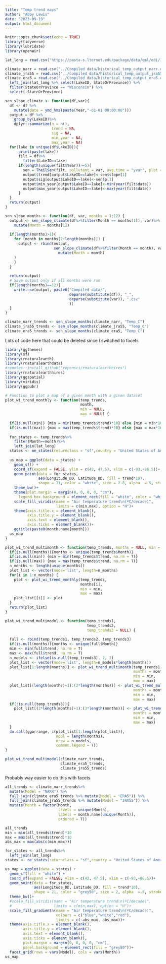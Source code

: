 ```yaml
---
title: "Temp trend maps"
author: "Abby Lewis"
date: "2023-09-19"
output: html_document
---
```


```r
knitr::opts_chunk$set(echo = TRUE)
library(tidyverse)
library(lubridate)
library(openair)
```

```r
lat_long = read.csv("https://pasta-s.lternet.edu/package/data/eml/edi/1029/9/fadd3eaa25b5fdd1fc4efba70e660579")

climate_narr = read.csv("../Compiled data/historical_temp_output_narr.csv")
climate_jra55 = read.csv("../Compiled data/historical_temp_output_jra55.csv")
climate_era5 = read.csv("../Compiled data/historical_temp_output_era5.csv") %>%
  left_join(lat_long %>% select(LakeID, StateOrProvince)) %>%
  filter(StateOrProvince == "Wisconsin") %>%
  select(-StateOrProvince)
```

```r
sen_slope_climate <- function(df,var){
  df <- df %>%
    mutate(date = ymd_hms(paste(Year,"-01-01 00:00:00")))
  output = df %>%
    group_by(LakeID)%>%
    dplyr::summarize(n = n(),
                     trend = NA,
                     sig = NA,
                     min_year = NA,
                     max_year = NA)
  for(lake in unique(df$LakeID)){
      print(paste(lake))
      filt = df%>%
        filter(LakeID==lake)
      if(length(unique(filt$Year))>=5){
        sen = TheilSen(filt, pollutant = var, avg.time = "year", plot = F)$data$res2
        output$trend[output$LakeID==lake]<-sen$slope[1]
        output$sig[output$LakeID==lake]<-sen$p[1]
        output$min_year[output$LakeID==lake]<-min(year(filt$date))
        output$max_year[output$LakeID==lake]<-max(year(filt$date))
      }
  }
  return(output)
}

sen_slope_months <- function(df, var, months = 1:12) {
  output <- sen_slope_climate(df%>%filter(Month == months[1]), var)%>%
    mutate(Month = months[1])
  
  if(length(months)>1){
    for (month in months[2:length(months)]) {
      output <- rbind(output, 
                      sen_slope_climate(df%>%filter(Month == month), var)%>%
                        mutate(Month = month)
    )
    }
  }
  
  return(output)
  # Save output only if all months were run
  if(length(months)==12){
    write.csv(output, paste0("Compiled data/", 
                             deparse(substitute(df)), "_",
                             deparse(substitute(var)), ".csv"
                             ))
  }
}

climate_narr_trends <- sen_slope_months(climate_narr, "Temp_C")
climate_jra55_trends <- sen_slope_months(climate_jra55, "Temp_C")
climate_era5_trends <- sen_slope_months(climate_era5, "Temp_C")
```

Lots of code here that could be deleted since I switched to facets
```r
library(ggthemes)
library(sf)
library(rnaturalearth)
library(rnaturalearthdata)
#remotes::install_github("ropensci/rnaturalearthhires")
library(rnaturalearthhires)
library(ggspatial)
library(viridis)
library(ggpubr)

# Function to plot a map of a given month with a given dataset
plot_wi_trend_monthly <- function(temp_trends,
                                  month,
                                  min = NULL,
                                  max = NULL) {
  
  if(is.null(min)) {min = min(temp_trends$trend)*10} else {min = min*10} #per decade
  if(is.null(max)) {max = max(temp_trends$trend)*10} else {max = max*10}
  
  for_states <- temp_trends%>%
    filter(Month==month)%>%
    left_join(lat_long)
  states <- ne_states(returnclass = "sf",country = "United States of America")
  
  us_map = ggplot(data = states) +
    geom_sf() +
    coord_sf(expand = FALSE, ylim = c(42, 47.5), xlim = c(-93,-86.5))+
    geom_point(data = for_states, 
               aes(Longitude_DD, Latitude_DD, fill = trend*10),
               shape = 21, color = "white", size = 2.8, alpha  =.5, stroke = .4)+
    theme_bw()+
    theme(plot.margin = margin(0, 0, 0, 0, "cm"),
      legend.box.background = element_rect(fill = "white", color = "white"))+
    scale_fill_viridis(name = "Air temperature trend\n(ºC/decade)",
                       limits = c(min,max), option = "H")+
    theme(axis.title.x = element_blank(),
          axis.title.y = element_blank(),
          axis.text = element_blank(),
          axis.ticks = element_blank())+
    ggtitle(paste0(month.name[month]))
  us_map
}

plot_wi_trend_multimonth <- function(temp_trends, months = NULL, min = NULL, max = NULL) {
  if(is.null(months)){months <- unique(temp_trends$Month)}
  if(is.null(min)) {min = min(temp_trends$trend, na.rm = T)}
  if(is.null(max)) {max = max(temp_trends$trend, na.rm = T)}
  n_months <- length(unique(months))
  plot_list <- vector(mode='list', length=n_months)
  for(i in 1:n_months) {
    plot <- plot_wi_trend_monthly(temp_trends,
                                  months[i],
                                  min = min,
                                  max = max)
    plot_list[[i]] <- plot
  }
  return(plot_list)
}

plot_wi_trend_multimodel <- function(temp_trends1, 
                                     temp_trends2,
                                     temp_trends3 = NULL) {
  
  full <- rbind(temp_trends1, temp_trends2, temp_trends3)
  if(is.null(months)){months <- unique(full$Month)}
  min <- min(full$trend, na.rm = T)
  max <- max(full$trend, na.rm = T)
  n_models <- ifelse(is.null(temp_trends3), 2, 3)
  plot_list <- vector(mode='list', length=n_models*length(months))
  plot_list[1:length(months)] <- plot_wi_trend_multimonth(temp_trends1, 
                                                          months = months,
                                                          min = min,
                                                          max = max)
  plot_list[(length(months)+1):(2*length(months))] <- plot_wi_trend_multimonth(temp_trends2, 
                                                          months = months,
                                                          min = min,
                                                          max = max)
  if(!is.null(temp_trends3)){
    plot_list[(2*length(months)+1):(3*length(months))] <- plot_wi_trend_multimonth(temp_trends3, 
                                                          months = months,
                                                          min = min,
                                                          max = max)
  }
  do.call(ggarrange, c(plot_list[1:length(plot_list)], 
                       ncol = length(months), 
                       nrow = n_models,
                       common.legend = T))
}

plot_wi_trend_multimodel(climate_narr_trends, 
                         climate_era5_trends, 
                         climate_jra55_trends)
```

Probably way easier to do this with facets
```r
all_trends <- climate_narr_trends%>%
  mutate(Model = "NARR") %>%
  full_join(climate_era5_trends %>% mutate(Model = "ERA5")) %>%
  full_join(climate_jra55_trends %>% mutate(Model = "JRA55")) %>%
  mutate(Month = factor(Month, 
                        levels = unique(Month), 
                        labels = month.name[unique(Month)],
                        ordered = T))

all_trends
min = min(all_trends$trend)*10
max = max(all_trends$trend)*10
abs_max = max(abs(c(min,max)))

for_states <- all_trends%>%
  left_join(lat_long)
states <- ne_states(returnclass = "sf",country = "United States of America")

us_map = ggplot(data = states) +
  geom_sf(fill = "white") +
  coord_sf(expand = FALSE, ylim = c(42, 47.5), xlim = c(-93,-86.5))+
  geom_point(data = for_states, 
             aes(Longitude_DD, Latitude_DD, fill = trend*10),
             shape = 21, color = "grey50", size = 2, alpha  =.5, stroke = .4)+
  theme_bw()+
  #scale_fill_viridis(name = "Air temperature trend\n(ºC/decade)",
  #                   limits = c(min,max), option = "H")+
  scale_fill_gradientn(name = "Air temperature trend\n(ºC/decade)",
                       colours = c("blue","white","red"),
                       limits = c(-abs_max, abs_max))+
  theme(axis.title.x = element_blank(),
        axis.title.y = element_blank(),
        axis.text = element_blank(),
        axis.ticks = element_blank(),
        plot.margin = margin(0, 0, 0, 0, "cm"),
        panel.background = element_rect(fill = "grey80"))+
  facet_grid(rows = vars(Model), cols = vars(Month))
us_map
```

